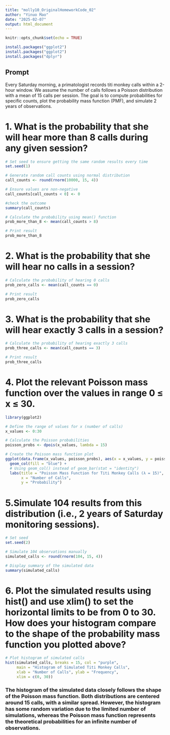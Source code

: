 ```yaml
---
title: "molly10_OriginalHomeworkCode_02"
author: "Yinuo Mao"
date: "2025-02-07"
output: html_document
---
```


```r
knitr::opts_chunk$set(echo = TRUE)
```

```r
install.packages("ggplot2")
install.packages("ggplot2")
install.packages("dplyr")
```

## Prompt

Every Saturday morning, a primatologist records titi monkey calls within a 2-hour window. We assume the number of calls follows a Poisson distribution with a mean of 15 calls per session. The goal is to compute probabilities for specific counts, plot the probability mass function (PMF), and simulate 2 years of observations.

# 1. What is the probability that she will hear more than 8 calls during any given session?
```r
# Set seed to ensure getting the same random results every time
set.seed(1)

# Generate random call counts using normal distribution
call_counts <- round(rnorm(10000, 15, 4))

# Ensure values are non-negative
call_counts[call_counts < 0] <- 0

#check the outcome
summary(call_counts)

# Calculate the probability using mean() function
prob_more_than_8 <- mean(call_counts > 8)

# Print result
prob_more_than_8
```

# 2. What is the probability that she will hear no calls in a session?

```r
# Calculate the probability of hearing 0 calls
prob_zero_calls <- mean(call_counts == 0)

# Print result
prob_zero_calls
```

# 3. What is the probability that she will hear exactly 3 calls in a session?

```r
# Calculate the probability of hearing exactly 3 calls
prob_three_calls <- mean(call_counts == 3)

# Print result
prob_three_calls
```

# 4. Plot the relevant Poisson mass function over the values in range 0 ≤ x ≤ 30. 

```r
library(ggplot2)

# Define the range of values for x (number of calls)
x_values <- 0:30

# Calculate the Poisson probabilities
poisson_probs <- dpois(x_values, lambda = 15)

# Create the Poisson mass function plot
ggplot(data.frame(x_values, poisson_probs), aes(x = x_values, y = poisson_probs)) +
  geom_col(fill = "blue") +  
  # Using geom_col() instead of geom_bar(stat = "identity")
  labs(title = "Poisson Mass Function for Titi Monkey Calls (λ = 15)",
       x = "Number of Calls",
       y = "Probability")
```

# 5.Simulate 104 results from this distribution (i.e., 2 years of Saturday monitoring sessions).

```r
# Set seed
set.seed(2)

# Simulate 104 observations manually
simulated_calls <- round(rnorm(104, 15, 4))

# Display summary of the simulated data
summary(simulated_calls)
```

# 6. Plot the simulated results using hist() and use xlim() to set the horizontal limits to be from 0 to 30. How does your histogram compare to the shape of the probability mass function you plotted above?

```r
# Plot histogram of simulated calls
hist(simulated_calls, breaks = 15, col = "purple",
     main = "Histogram of Simulated Titi Monkey Calls",
     xlab = "Number of Calls", ylab = "Frequency",
     xlim = c(0, 30))
```
### The histogram of the simulated data closely follows the shape of the Poisson mass function. Both distributions are centered around 15 calls, with a similar spread. However, the histogram has some random variation due to the limited number of simulations, whereas the Poisson mass function represents the theoretical probabilities for an infinite number of observations.
